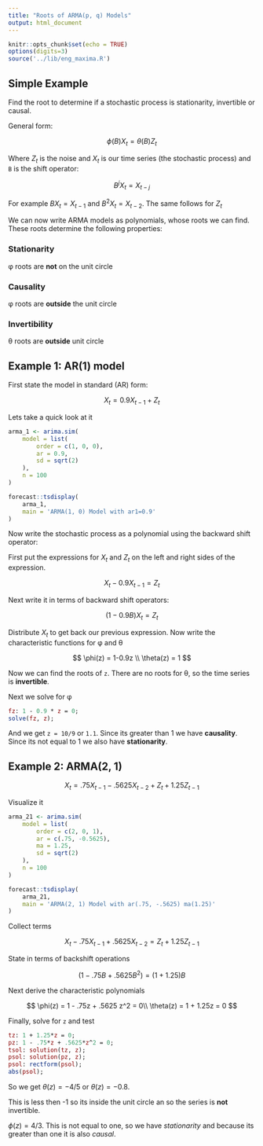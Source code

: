 ```yaml
---
title: "Roots of ARMA(p, q) Models"
output: html_document
---
```


```r
knitr::opts_chunk$set(echo = TRUE)
options(digits=3)
source('../lib/eng_maxima.R')
```


## Simple Example

Find the root to determine if a stochastic process is stationarity, invertible or causal.

General form:

$$
\phi(B) X_t = \theta(B)Z_t
$$

Where $Z_t$ is the noise and $X_t$ is our time series (the stochastic process) and `B` is the shift operator:

$$
B^j X_t = X_{t - j}
$$

For example $B X_t = X_{t-1}$ and $B^2X_t=X_{t-2}$. The same follows for $Z_t$

We can now write ARMA models as polynomials, whose roots we can find. These roots determine the following properties:

### Stationarity

&phi; roots are **not** on the unit circle

### Causality

&phi; roots are **outside** the unit circle

### Invertibility

&theta; roots are **outside** unit circle


## Example 1: AR(1) model


First state the model in standard (AR) form:

$$
X_t = 0.9 X_{t-1} + Z_t
$$

Lets take a quick look at it

```r
arma_1 <- arima.sim(
    model = list(
        order = c(1, 0, 0),
        ar = 0.9,
        sd = sqrt(2)
    ),
    n = 100
)

forecast::tsdisplay(
    arma_1,
    main = 'ARMA(1, 0) Model with ar1=0.9'
)
```

Now write the stochastic process as a polynomial using the backward shift operator:

First put the expressions for $X_t$ and $Z_t$ on the left and right sides of the expression.

$$
X_t - 0.9 X_{t-1} = Z_t
$$

Next write it in terms of backward shift operators:

$$
(1 - 0.9B)X_t = Z_t
$$

Distribute $X_t$ to get back our previous expression. Now write the characteristic functions for &phi; and &theta;

$$
\phi(z) = 1-0.9z \\
\theta(z) = 1
$$


Now we can find the roots of `z`. There are no roots for &theta;, so the time series is **invertible**.

Next we solve for &phi;

```maxima
fz: 1 - 0.9 * z = 0;
solve(fz, z);
```

And we get `z = 10/9` or `1.1`. Since its greater than 1 we have **causality**. Since its not equal to 1 we also have **stationarity**.

## Example 2: ARMA(2, 1)

$$
X_t = .75 X_{t-1} - .5625 X_{t-2} + Z_t + 1.25 Z_{t-1}
$$

Visualize it

```r
arma_21 <- arima.sim(
    model = list(
        order = c(2, 0, 1),
        ar = c(.75, -0.5625),
        ma = 1.25,
        sd = sqrt(2)
    ),
    n = 100
)

forecast::tsdisplay(
    arma_21,
    main = 'ARMA(2, 1) Model with ar(.75, -.5625) ma(1.25)'
)
```


Collect terms

$$
X_t - .75 X_{t-1} + .5625 X_{t-2} = Z_t + 1.25 Z_{t-1}
$$

State in terms of backshift operations

$$
(1 - .75B + .5625B^2) = (1 + 1.25)B
$$


Next derive the characteristic polynomials

$$
\phi(z) = 1 - .75z + .5625 z^2 = 0\\
\theta(z) = 1 + 1.25z = 0
$$

Finally, solve for `z` and test

```maxima
tz: 1 + 1.25*z = 0;
pz: 1 - .75*z + .5625*z^2 = 0;
tsol: solution(tz, z);
psol: solution(pz, z);
psol: rectform(psol);
abs(psol);
```

So we get $\theta(z) = -4/5$ or $\theta(z) = -0.8$.

This is less then -1 so its inside the unit circle an so the series is **not** invertible.

$\phi(z) = 4/3$. This is not equal to one, so we have *stationarity* and because its greater than one it is also *causal*.



